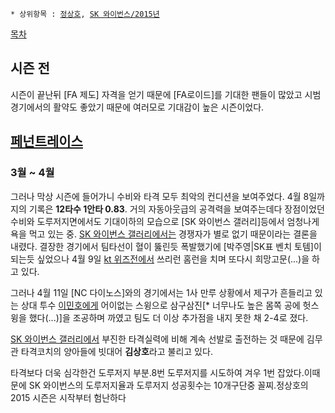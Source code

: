  * 상위항목 : [[정상호]], [[SK 와이번스/2015년]]

[[목차]]
== 시즌 전 ==
시즌이 끝난뒤 [FA 제도] 자격을 얻기 때문에 [FA로이드]를 기대한 팬들이 많았고 시범경기에서의 활약도 좋았기 때문에 여러모로 기대감이 높은 시즌이었다.

== [[페넌트레이스]] ==
=== 3월 ~ 4월 ===
그러나 막상 시즌에 들어가니 수비와 타격 모두 최악의 컨디션을 보여주었다. 4월 8일까지의 기록은 '''12타수 1안타 0.83'''. 거의 자동아웃급의 공격력을 보여주는데다 장점이었던 수비와 도루저지면에서도 기대이하의 모습으로  [SK 와이번스 갤러리]등에서 엄청나게 욕을 먹고 있는 중. [[SK 와이번스 갤러리]]에서는 경쟁자가 별로 없기 때문이라는 결론을 내렸다. 결장한 경기에서 팀타선이 혈이 뚫린듯 폭발했기에 [박주영|SK표 벤치 토템]이 되는듯 싶었으나 4월 9일 [[kt 위즈]]전에서 쓰리런 홈런을 치며 또다시 희망고문(...)을 하고 있다.

그러나 4월 11일 [NC 다이노스]와의 경기에서는 1사 만루 상황에서 제구가 흔들리고 있는 상대 투수 [[이민호(야구선수)|이민호]]에게 어이없는 스윙으로 삼구삼진[* 너무나도 높은 몸쪽 공에 헛스윙을 했다(...)]을 조공하며 까였고 팀도 더 이상 추가점을 내지 못한 채 2-4로 졌다. 

[[SK 와이번스 갤러리]]에서 부진한 타격실력에 비해 계속 선발로 출전하는 것 때문에 김무관 타격코치의 양아들에 빗대어 '''김상호'''라고 불리고 있다.

타격보다 더욱 심각한건 도루저지 부분.8번 도루저지를 시도하여 겨우 1번 잡았다.이때문에 SK 와이번스의 도루저지율과 도루저지 성공횟수는 10개구단중 꼴찌.정상호의 2015 시즌은 시작부터 험난하다
